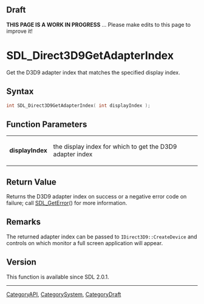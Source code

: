 
== Draft ==

'''THIS PAGE IS A WORK IN PROGRESS''' ... Please make edits to this page to improve it!


<!-- #*^*^*^*^*See https://wiki.libsdl.org/SGFunctions for details on editing this page*^*^*^*^* -->
= SDL_Direct3D9GetAdapterIndex =

Get the D3D9 adapter index that matches the specified display index.

== Syntax ==

<syntaxhighlight lang='c'>
int SDL_Direct3D9GetAdapterIndex( int displayIndex );
</syntaxhighlight>

== Function Parameters ==

{|
|'''displayIndex'''
|the display index for which to get the D3D9 adapter index
|}

== Return Value ==

Returns the D3D9 adapter index on success or a negative error code on
failure; call [[SDL_GetError]]() for more information.

== Remarks ==

The returned adapter index can be passed to
<code>IDirect3D9::CreateDevice</code> and controls on which monitor a full
screen application will appear.

== Version ==

This function is available since SDL 2.0.1.

----
[[CategoryAPI]], [[CategorySystem]], [[CategoryDraft]]
<!-- #See the Style Guide for instructions on editing the footer. -->


